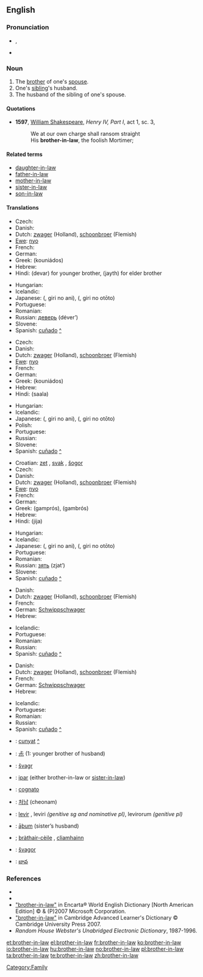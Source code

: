 ==English==

===Pronunciation===
* {{IPA|/ˈbrʌð.ɚ.ɪn.lɔː/}}, {{SAMPA|/"brVD.@.In.lO:/}}
* {{audio|en-us-brother-in-law.ogg|Audio (US)}}

===Noun===
{{en-noun|sg=[[brother]]-[[in-law]]|brothers-in-law}}

# The [[brother]] of one's [[spouse]].
# One's [[sibling]]'s husband.
# The husband of the sibling of one's spouse.

====Quotations====
* '''1597''', [[w:William_Shakespeare|William Shakespeare]], '' Henry IV, Part I'', act 1, sc. 3,
*: We at our own charge shall ransom straight
*: His '''brother-in-law''', the foolish Mortimer;

====Related terms====
* [[daughter-in-law]]
* [[father-in-law]]
* [[mother-in-law]]
* [[sister-in-law]]
* [[son-in-law]]

====Translations====
{{trans-top|the brother of one's husband}}
* Czech: {{t-|cs|švagr|m}}
* Danish: {{t+|da|svoger|c}}
* Dutch: [[zwager]] {{m}} (Holland), [[schoonbroer]] {{m}} (Flemish)
* [[Ewe]]: [[nyo]]
* French: {{t+|fr|beau-frère|m}}
* German: {{t+|de|Schwager|m}}
* Greek: {{t+|el|κουνιάδος|m|sc=Grek}} (kouniádos)
* Hebrew: {{he-translation|גיס|gís|wv=גִּיס}} {{m}}
* Hindi: (devar) for younger brother, (jayth) for elder brother
{{trans-mid}}
* Hungarian: {{t+|hu|sógor}}
* Icelandic: {{t+|is|mágur|m}}
* Japanese: {{Jpan|[[義理]]の[[兄]]}} ({{Jpan|[[ぎり]]の[[あに]]}}, giri no ani), {{Jpan|[[義理]]の[[弟]]}} ({{Jpan|[[ぎり]]の[[おとうと]]}}, giri no otōto)
* Portuguese: {{t+|pt|cunhado|m}}
* Romanian: {{t-|ro|cumnat|m}}
* Russian: [[деверь]] (déver’) {{m}}
* Slovene: {{t+|sl|svak|m}}
* Spanish: [[cuñado]] {{m}} [[:es:cuñado|^]]
{{trans-bottom}}

{{trans-top|the brother of one's wife}}
* Czech: {{t-|cs|švagr|m}}
* Danish: {{t+|da|svoger|c}}
* Dutch: [[zwager]] {{m}} (Holland), [[schoonbroer]] {{m}} (Flemish)
* [[Ewe]]: [[nyo]]
* French: {{t+|fr|beau-frère|m}}
* German: {{t+|de|Schwager|m}}
* Greek: {{t+|el|κουνιάδος|m|sc=Grek}} (kouniádos)
* Hebrew: {{he-translation|גיס|gís|wv=גִּיס}} {{m}}
* Hindi: (saala)
{{trans-mid}}
* Hungarian: {{t+|hu|sógor}}
* Icelandic: {{t+|is|mágur|m}}
* Japanese: {{Jpan|[[義理]]の[[兄]]}} ({{Jpan|[[ぎり]]の[[あに]]}}, giri no ani), {{Jpan|[[義理]]の[[弟]]}} ({{Jpan|[[ぎり]]の[[おとうと]]}}, giri no otōto)
* Polish: {{t+|pl|szwagier|m}}
* Portuguese: {{t+|pt|cunhado|m}}
* Russian: {{t+|ru|шурин|m|tr=šúrin|sc=Cyrl}}
* Slovene: {{t+|sl|svak|m}}
* Spanish: [[cuñado]] {{m}} [[:es:cuñado|^]]
{{trans-bottom}}

{{trans-top|the husband of one's sibling}}
* Croatian: [[zet]] {{m}}, [[svak]] {{m}}, [[šogor]] {{m}}
* Czech: {{t-|cs|švagr|m}}
* Danish: {{t+|da|svoger|c}}
* Dutch: [[zwager]] {{m}} (Holland), [[schoonbroer]] {{m}} (Flemish)
* [[Ewe]]: [[nyo]]
* French: {{t+|fr|beau-frère|m}}
* German: {{t+|de|Schwager|m}}
* Greek: {{t+|el|γαμπρός|m|sc=Grek}} (gamprós), {{t+|el|γαμβρός|m|sc=Grek}} (gambrós)
* Hebrew: {{he-translation|גיס|gís|wv=גִּיס}} {{m}}
* Hindi: (jija)
{{trans-mid}}
* Hungarian: {{t+|hu|sógor}}
* Icelandic: {{t+|is|mágur|m}}
* Japanese: {{Jpan|[[義理]]の[[兄]]}} ({{Jpan|[[ぎり]]の[[あに]]}}, giri no ani), {{Jpan|[[義理]]の[[弟]]}} ({{Jpan|[[ぎり]]の[[おとうと]]}}, giri no otōto)
* Portuguese: {{t+|pt|cunhado|m}}
* Romanian: {{t-|ro|cumnat|m}}
* Russian: [[зять]] (zjat’)  {{m}}
* Slovene: {{t+|sl|svak|m}}
* Spanish: [[cuñado]] {{m}} [[:es:cuñado|^]]
{{trans-bottom}}

{{trans-top|the husband of one's husband's sibling}}
* Danish: {{t+|da|svoger|c}}
* Dutch: [[zwager]] {{m}} (Holland), [[schoonbroer]] {{m}} (Flemish)
* French: {{t+|fr|beau-frère|m}}
* German: [[Schwippschwager]] {{m}}
* Hebrew: {{he-translation|גיס|gís|wv=גִּיס}} {{m}}
{{trans-mid}}
* Icelandic: {{t-|is|svili|m}}
* Portuguese: {{t|pt|concunhado|m}}
* Romanian: {{t-|ro|cumnat|m}}
* Russian: {{t+|ru|свояк|m|tr=svoják|sc=Cyrl}}
* Spanish: [[cuñado]] {{m}} [[:es:cuñado|^]]
{{trans-bottom}}

{{trans-top|the husband of one's wife's sibling}}
* Danish: {{t+|da|svoger|c}}
* Dutch: [[zwager]] {{m}} (Holland), [[schoonbroer]] {{m}} (Flemish)
* French: {{t+|fr|beau-frère|m}}
* German: [[Schwippschwager]] {{m}}
* Hebrew: {{he-translation|גיס|gís|wv=גִּיס}} {{m}}
{{trans-mid}}
* Icelandic: {{t-|is|svili|m}}
* Portuguese: {{t|pt|concunhado|m}}
* Romanian: {{t-|ro|cumnat|m}}
* Russian: {{t+|ru|свояк|m|tr=svoják|sc=Cyrl}}
* Spanish: [[cuñado]] {{m}} [[:es:cuñado|^]]
{{trans-bottom}}

{{checktrans-top}}
* {{ttbc|Catalan}}: [[cunyat]] {{m}} [[:ca:cunyat|^]]
* {{ttbc|Chinese Characters}}: [[尗]] (1: younger brother of husband)
* {{ttbc|Czech}}: [[švagr]] {{m}}
* {{ttbc|Indonesian}}: [[ipar]] (either brother-in-law or [[sister-in-law]])
* {{ttbc|Italian}}: [[cognato]] {{m}}
* {{ttbc|Korean}}: [[처남]] (cheonam)
{{trans-mid}}
* {{ttbc|Latin}}: [[levir]] {{m}}, leviri ''(genitive sg and nominative pl)'', levirorum ''(genitive pl)''
* {{ttbc|Old English}}: [[aþum|āþum]] {{m}} (sister’s husband)
* {{ttbc|Scottish Gaelic}}; [[bràthair-cèile]] {{m}}, [[cliamhainn]] {{m}}
* {{ttbc|Slovak}}: [[švagor]] {{m}}
* {{ttbc|Telugu}}: [[బావ]]
{{trans-bottom}}

===References===
* {{R:Webster 1913|brother-in-law}}
* {{R:Dictionary.com|brother-in-law}}
* [http://encarta.msn.com/dictionary_/brother-in-law.html "brother-in-law"] in Encarta® World English Dictionary [North American Edition] © & (P)2007 Microsoft Corporation.
* [http://dictionary.cambridge.org/define.asp?key=9892&dict=CALD "brother-in-law"] in Cambridge Advanced Learner's Dictionary © Cambridge University Press 2007.
* ''Random House Webster's Unabridged Electronic Dictionary'', 1987-1996.

[[Category:Family]]

[[et:brother-in-law]]
[[el:brother-in-law]]
[[fr:brother-in-law]]
[[ko:brother-in-law]]
[[io:brother-in-law]]
[[hu:brother-in-law]]
[[no:brother-in-law]]
[[pl:brother-in-law]]
[[ta:brother-in-law]]
[[te:brother-in-law]]
[[zh:brother-in-law]]
